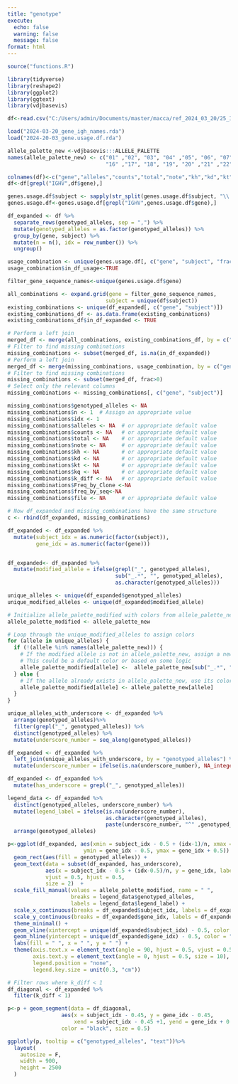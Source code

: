 ---
title: "genotype"
execute:
  echo: false
  warning: false
  message: false
format: html
---

```{r}
source("functions.R")
```

```{r}
library(tidyverse)
library(reshape2)
library(ggplot2)
library(ggtext)
library(vdjbasevis)
```

```{r}

df<-read.csv("C:/Users/admin/Documents/master/macca/ref_2024_03_20/25_IGM_genotype_ref_2024_20_03.tsv", sep="\t")

load("2024-03-20_gene_igh_names.rda")
load("2024-20-03_gene.usage.df.rda")


```

```{r}
allele_palette_new <-vdjbasevis:::ALLELE_PALETTE
names(allele_palette_new) <- c("01" ,"02", "03", "04" ,"05", "06", "07","08" ,"09" ,"10", "11", "12", "13", "14", "15",
                               "16" ,"17", "18", "19", "20" ,"21" ,"22" ,"23" ,"24", "25" ,"26", "28", "29", "31", "32","NA")

colnames(df)<-c("gene","alleles","counts","total","note","kh","kd","kt","kq","k_diff","genotyped_alleles","Freq_by_Clone","freq_by_seq","subject","file")
df<-df[grepl("IGHV",df$gene),]

genes.usage.df$subject <- sapply(str_split(genes.usage.df$subject, "\\."), function(x) x[[2]])
genes.usage.df<-genes.usage.df[grepl("IGHV",genes.usage.df$gene),]
```


```{r}
df_expanded <- df %>%
  separate_rows(genotyped_alleles, sep = ",") %>%
  mutate(genotyped_alleles = as.factor(genotyped_alleles)) %>%
  group_by(gene, subject) %>%
  mutate(n = n(), idx = row_number()) %>%
  ungroup()
```

```{r}
usage_combination <- unique(genes.usage.df[, c("gene", "subject", "frac")])
usage_combination$in_df_usage<-TRUE

filter_gene_sequence_names<-unique(genes.usage.df$gene)

all_combinations <- expand.grid(gene = filter_gene_sequence_names, 
                               subject = unique(df$subject))
existing_combinations <- unique(df_expanded[, c("gene", "subject")])
existing_combinations_df <- as.data.frame(existing_combinations)
existing_combinations_df$in_df_expanded <- TRUE

# Perform a left join
merged_df <- merge(all_combinations, existing_combinations_df, by = c("gene", "subject"), all.x = TRUE)
# Filter to find missing combinations
missing_combinations <- subset(merged_df, is.na(in_df_expanded))
# Perform a left join
merged_df <- merge(missing_combinations, usage_combination, by = c("gene", "subject"), all.x = TRUE)
# Filter to find missing combinations
missing_combinations <- subset(merged_df, frac>0)
# Select only the relevant columns
missing_combinations <- missing_combinations[, c("gene", "subject")]

missing_combinations$genotyped_alleles <- NA
missing_combinations$n <- 1  # Assign an appropriate value
missing_combinations$idx <- 1
missing_combinations$alleles <- NA  # or appropriate default value
missing_combinations$counts <- NA   # or appropriate default value
missing_combinations$total <- NA    # or appropriate default value
missing_combinations$note <- NA     # or appropriate default value
missing_combinations$kh <- NA       # or appropriate default value
missing_combinations$kd <- NA       # or appropriate default value
missing_combinations$kt <- NA       # or appropriate default value
missing_combinations$kq <- NA       # or appropriate default value
missing_combinations$k_diff <- NA   # or appropriate default value
missing_combinations$Freq_by_Clone <-NA
missing_combinations$freq_by_seq<-NA
missing_combinations$file <- NA     # or appropriate default value

# Now df_expanded and missing_combinations have the same structure
c <- rbind(df_expanded, missing_combinations)
```


```{r}
df_expanded <- df_expanded %>%
  mutate(subject_idx = as.numeric(factor(subject)),
         gene_idx = as.numeric(factor(gene)))


df_expanded<- df_expanded %>%
  mutate(modified_allele = ifelse(grepl("_", genotyped_alleles),
                                  sub("_.*", "", genotyped_alleles),
                                  as.character(genotyped_alleles)))

unique_alleles <- unique(df_expanded$genotyped_alleles)
unique_modified_alleles <- unique(df_expanded$modified_allele)

# Initialize allele_palette_modified with colors from allele_palette_new
allele_palette_modified <- allele_palette_new

# Loop through the unique_modified_alleles to assign colors
for (allele in unique_alleles) {
  if (!(allele %in% names(allele_palette_new))) {
    # If the modified allele is not in allele_palette_new, assign a new color
    # This could be a default color or based on some logic
    allele_palette_modified[allele] <-  allele_palette_new[sub("_.*", "", allele)]
  } else {
    # If the allele already exists in allele_palette_new, use its color
    allele_palette_modified[allele] <- allele_palette_new[allele]
  }
}

unique_alleles_with_underscore <- df_expanded %>%
  arrange(genotyped_alleles)%>%
  filter(grepl("_", genotyped_alleles)) %>%
  distinct(genotyped_alleles) %>%
  mutate(underscore_number = seq_along(genotyped_alleles))

df_expanded <- df_expanded %>%
  left_join(unique_alleles_with_underscore, by = "genotyped_alleles") %>%
  mutate(underscore_number = ifelse(is.na(underscore_number), NA_integer_, underscore_number))

df_expanded <- df_expanded %>%
  mutate(has_underscore = grepl("_", genotyped_alleles))

legend_data <- df_expanded %>%
  distinct(genotyped_alleles, underscore_number) %>%
  mutate(legend_label = ifelse(is.na(underscore_number),
                               as.character(genotyped_alleles),
                               paste(underscore_number, "^" ,genotyped_alleles, sep = ""))) %>%
  arrange(genotyped_alleles)

```

```{r}
p<-ggplot(df_expanded, aes(xmin = subject_idx - 0.5 + (idx-1)/n, xmax = subject_idx - 0.5 + idx/n,
                        ymin = gene_idx - 0.5, ymax = gene_idx + 0.5)) +
  geom_rect(aes(fill = genotyped_alleles)) +
  geom_text(data = subset(df_expanded, has_underscore), 
            aes(x = subject_idx - 0.5 + (idx-0.5)/n, y = gene_idx, label =   paste( "^" ,underscore_number, sep = "")), 
            vjust = 0.5, hjust = 0.5, 
            size = 2)  +
  scale_fill_manual(values = allele_palette_modified, name = " ",
                    breaks = legend_data$genotyped_alleles,
                    labels = legend_data$legend_label) +
  scale_x_continuous(breaks = df_expanded$subject_idx, labels = df_expanded$subject) +
  scale_y_continuous(breaks = df_expanded$gene_idx, labels = df_expanded$gene) +
  theme_minimal() +
  geom_vline(xintercept = unique(df_expanded$subject_idx) - 0.5, color = "black", size = 0.5) +
  geom_hline(yintercept = unique(df_expanded$gene_idx) - 0.5, color = "black", size = 0.5) +
  labs(fill = " ", x = " ", y = " ") +
  theme(axis.text.x = element_text(angle = 90, hjust = 0.5, vjust = 0.5, size = 10),
        axis.text.y = element_text(angle = 0, hjust = 0.5, size = 10),
        legend.position = "none",
        legend.key.size = unit(0.3, "cm"))

# Filter rows where k_diff < 1
df_diagonal <- df_expanded %>%
  filter(k_diff < 1)

p<-p + geom_segment(data = df_diagonal, 
                 aes(x = subject_idx - 0.45, y = gene_idx - 0.45, 
                     xend = subject_idx - 0.45 +1, yend = gene_idx + 0.55), 
                 color = "black", size = 0.5)

```


```{r}
ggplotly(p, tooltip = c("genotyped_alleles", "text"))%>%
  layout(
    autosize = F,
    width = 900,
    height = 2500
  )
```

